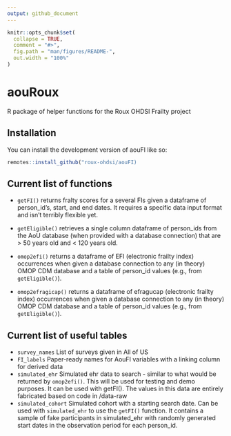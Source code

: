 ```yaml
---
output: github_document
---
```


<!-- README.md is generated from README.Rmd. Please edit that file -->

```r
knitr::opts_chunk$set(
  collapse = TRUE,
  comment = "#>",
  fig.path = "man/figures/README-",
  out.width = "100%"
)
```

# aouRoux

<!-- badges: start -->
<!-- badges: end -->

R package of helper functions for the Roux OHDSI Frailty project

## Installation

You can install the development version of aouFI like so:

``` r
remotes::install_github("roux-ohdsi/aouFI)
```

## Current list of functions

- `getFI()` returns fralty scores for a several FIs given a dataframe of person_id's, start, and end dates. It requires a specific data input format and isn't terribly flexible yet.
- `getEligible()` retrieves a single column dataframe of person_ids from the AoU database (when provided with a database connection) that are > 50 years old and < 120 years old. 


- `omop2efi()` returns a dataframe of EFI (electronic frailty index) occurrences when given a database connection to any (in theory) OMOP CDM database and a table of person_id values (e.g., from `getEligible()`). 
- `omop2efragicap()` returns a dataframe of efragucap (electronic frailty index) occurrences when given a database connection to any (in theory) OMOP CDM database and a table of person_id values (e.g., from `getEligible()`). 

## Current list of useful tables
- `survey_names` List of surveys given in All of US
- `FI_labels` Paper-ready names for AouFI variables with a linking column for derived data
- `simulated_ehr` Simulated ehr data to search - similar to what would be returned by `omop2efi()`. This will be used for 
testing and demo purposes. It can be used with getFI(). The values in this data are entirely fabricated based on code in /data-raw
- `simulated_cohort` Simulated cohort with a starting search date. Can be used with `simulated_ehr` to use the `getFI()` function. It 
contains a sample of fake participants in simulated_ehr with randomly generated start dates in the observation period for each person_id.
